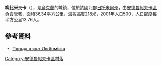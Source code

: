 {{coord|50|1|28|N|29|15|23|E|scale:30000|display=title}}

'''柳比米夫卡'''（{{lang-uk|Любимівка}}），是[[烏克蘭|烏克蘭]]的城鎮，位於該國北部[[日托米爾州|日托米爾州]]，由[[安德魯紹夫卡區|安德魯紹夫卡區]]負責管轄，面積36.34平方公里，海拔高度218米，2001年人口500，人口密度每平方公里13.76人。

==參考資料== 
* [http://weather.in.ua/ua/zhitomirskaja/14143 Погода в селі Любимівка] {{Wayback|url=http://weather.in.ua/ua/zhitomirskaja/14143 |date=20160305092524 }}

{{Ukraine-geo-stub}}
[[Category:安德魯紹夫卡區村落|Category:安德魯紹夫卡區村落]]